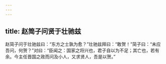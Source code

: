 ```yaml
---
---
---
```

title: 赵简子问贤于壮驰兹
---


赵简子问于壮驰兹曰：“东方之士孰为愈？”壮驰兹拜曰：“敢贺！”简子曰：“未应吾问，何贺？”对曰：“臣闻之：国家之将兴也，君子自以为不足；其亡也，若有余。今主任晋国之政而问及小人，又求贤人，吾是以贺。”

